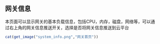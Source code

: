 ## 网关信息

本页面可以显示网关的基本负载信息，包括CPU，内存，磁盘，网络等，可以通过右上角的网关信息推送开关，选择是否将网关信息推送到云平台

```r
cat(get_image("system_info.png","网关首页"))
```